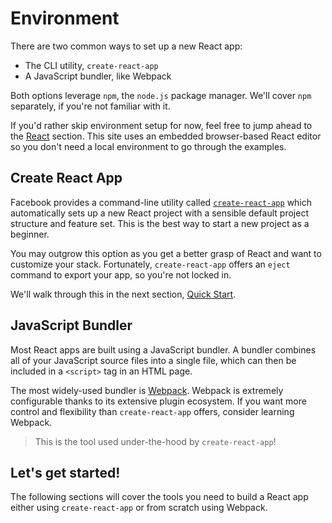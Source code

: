 # Environment

There are two common ways to set up a new React app:

- The CLI utility, `create-react-app`
- A JavaScript bundler, like Webpack

Both options leverage `npm`, the `node.js` package manager. We'll cover `npm` separately, if you're not familiar with it.

If you'd rather skip environment setup for now, feel free to jump ahead to the [React](/react) section. This site uses an embedded browser-based React editor so you don't need a local environment to go through the examples.

## Create React App

Facebook provides a command-line utility called [`create-react-app`](https://reactjs.org/docs/create-a-new-react-app.html) which automatically sets up a new React project with a sensible default project structure and feature set. This is the best way to start a new project as a beginner.

You may outgrow this option as you get a better grasp of React and want to customize your stack. Fortunately, `create-react-app` offers an `eject` command to export your app, so you're not locked in.

We'll walk through this in the next section, [Quick Start](/environment/quick_start).

## JavaScript Bundler

Most React apps are built using a JavaScript bundler. A bundler combines all of your JavaScript source files into a single file, which can then be included in a `<script>` tag in an HTML page.

The most widely-used bundler is [Webpack](https://webpack.js.org/). Webpack is extremely configurable thanks to its extensive plugin ecosystem. If you want more control and flexibility than `create-react-app` offers, consider learning Webpack.

> This is the tool used under-the-hood by `create-react-app`!

## Let's get started!

The following sections will cover the tools you need to build a React app either using `create-react-app` or from scratch using Webpack.
